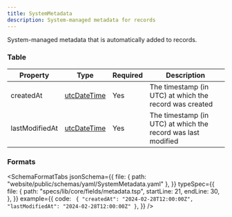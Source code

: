 ```yaml
---
title: SystemMetadata
description: System-managed metadata for records
---
```



System-managed metadata that is automatically added to records.

### Table

| Property       | Type                                            | Required | Description                                                  |
| -------------- | ----------------------------------------------- | -------- | ------------------------------------------------------------ |
| createdAt      | [utcDateTime](/protocol/types/date#utcdatetime) | Yes      | The timestamp (in UTC) at which the record was created       |
| lastModifiedAt | [utcDateTime](/protocol/types/date#utcdatetime) | Yes      | The timestamp (in UTC) at which the record was last modified |

### Formats

<SchemaFormatTabs
  jsonSchema={{
    file: { path: "website/public/schemas/yaml/SystemMetadata.yaml" },
  }}
  typeSpec={{
    file: {
      path: "specs/lib/core/fields/metadata.tsp",
      startLine: 21,
      endLine: 30,
    },
  }}
  example={{
    code: `
  {
    "createdAt": "2024-02-28T12:00:00Z",
    "lastModifiedAt": "2024-02-28T12:00:00Z"
  }`,
  }}
/>
